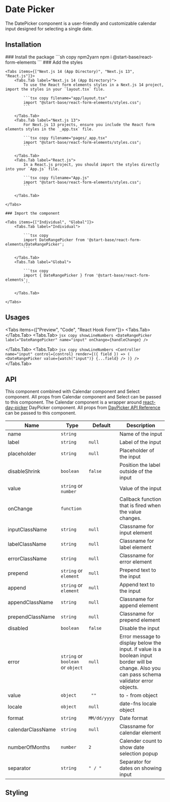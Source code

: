 
# Date Picker

The DatePicker component is a user-friendly and customizable calendar input designed for selecting a single date.

## Installation

<Steps>
    ### Install the package
    ```sh copy npm2yarn
    npm i @start-base/react-form-elements
    ```
    ### Add the styles

    <Tabs items={["Next.js 14 (App Directory)", "Next.js 13", "React.js"]}>
        <Tabs.Tab label="Next.js 14 (App Directory)">
            To use the React form elements styles in a Next.js 14 project, import the styles in your `layout.tsx` file.

            ```tsx copy filename="app/layout.tsx"
            import "@start-base/react-form-elements/styles.css";
            ```

        </Tabs.Tab>
        <Tabs.Tab label="Next.js 13">
            For Next.js 13 projects, ensure you include the React form elements styles in the `_app.tsx` file.

            ```tsx copy filename="pages/_app.tsx"
            import "@start-base/react-form-elements/styles.css";
            ```

        </Tabs.Tab>
        <Tabs.Tab label="React.js">
            In a React.js project, you should import the styles directly into your `App.js` file.

            ```tsx copy filename="App.js"
            import "@start-base/react-form-elements/styles.css";
            ```

        </Tabs.Tab>

    </Tabs>

    ### Import the component

    <Tabs items={["Individual", "Global"]}>
        <Tabs.Tab label="Individual">

            ```tsx copy
            import DateRangePicker from '@start-base/react-form-elements/DateRangePicker';
            ```

        </Tabs.Tab>
        <Tabs.Tab label="Global">

            ```tsx copy
            import { DateRangePicker } from '@start-base/react-form-elements';
            ```

        </Tabs.Tab>

    </Tabs>

</Steps>

## Usages

<Tabs items={["Preview", "Code", "React Hook Form"]}>
  <Tabs.Tab>
  <Preview height="800px">
  <FormOnChange>
      <DateRangePicker
    label="Date Range Picker"
    name="input"
  />
  </FormOnChange>
  </Preview>
  </Tabs.Tab>
  <Tabs.Tab>
    ```jsx copy showLineNumbers
    <DateRangePicker
        label="DateRangePicker"
        name="input"
        onChange={handleChange}
    />
    ```

  </Tabs.Tab>
  <Tabs.Tab>
    ```jsx copy showLineNumbers
    <Controller
        name="input"
        control={control}
        render={({ field }) => (
          <DateRangePicker
            value={watch("input")}
            {...field}
          />
        )}
    />
    ```
  </Tabs.Tab>
</Tabs>

## API

This component combined with Calendar component and Select component. All props from Calendar component and Select can be passed to this component.
The Calendar component is a wrapper around [react-day-picker](https://www.npmjs.com/package/react-day-picker) DayPicker component. All props from [DayPicker API Reference](https://daypicker.dev/api/type-aliases/DayPickerProps) can be passed to this component.

| Name              | Type                              | Default      | Description                                                                                                                                    |
| ----------------- | --------------------------------- | ------------ | ---------------------------------------------------------------------------------------------------------------------------------------------- |
| name              | `string`                          |              | Name of the input                                                                                                                              |
| label             | `string`                          | `null`       | Label of the input                                                                                                                             |
| placeholder       | `string`                          | `null`       | Placeholder of the input                                                                                                                       |
| disableShrink     | `boolean`                         | `false`      | Position the label outside of the input                                                                                                        |
| value             | `string` or `number`              |              | Value of the input                                                                                                                             |
| onChange          | `function`                        |              | Callback function that is fired when the value changes.                                                                                        |
| inputClassName    | `string`                          | `null`       | Classname for input element                                                                                                                    |
| labelClassName    | `string`                          | `null`       | Classname for label element                                                                                                                    |
| errorClassName    | `string`                          | `null`       | Classname for error element                                                                                                                    |
| prepend           | `string` or `element`             | `null`       | Prepend text to the input                                                                                                                      |
| append            | `string` or `element`             | `null`       | Append text to the input                                                                                                                       |
| appendClassName   | `string`                          | `null`       | Classname for append element                                                                                                                   |
| prependClassName  | `string`                          | `null`       | Classname for prepend element                                                                                                                  |
| disabled          | `boolean`                         | `false`      | Disable the input                                                                                                                              |
| error             | `string` or `boolean` or `object` | `null`       | Error message to display below the input. if value is a boolean input border will be change. Also you can pass schema validator error objects. |
| value             | `object`                          | ` ""`        | to - from object                                                                                                                               |
| locale            | `object`                          | `null`       | date-fns locale object                                                                                                                         |
| format            | `string`                          | `MM/dd/yyyy` | Date format                                                                                                                                    |
| calendarClassName | `string`                          | `null`       | Classname for calendar element                                                                                                                 |
| numberOfMonths    | `number`                          | `2`          | Calender count to show date selection popup                                                                                                    |
| separator         | `string`                          | `" / "`      | Separator for dates on showing input                                                                                                           |

## Styling
